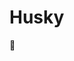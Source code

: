 
<div
  style={{
    display: "flex",
    flexDirection: "row",
    justifyContent: "space-around",
  }}
>
  <h1>Husky</h1>
  <div
    style={{
      display: "flex",
      flexDirection: "column",
      justifyContent: "center",
      fontSize: "108px",
    }}
  >
    🐶
  </div>
</div>

